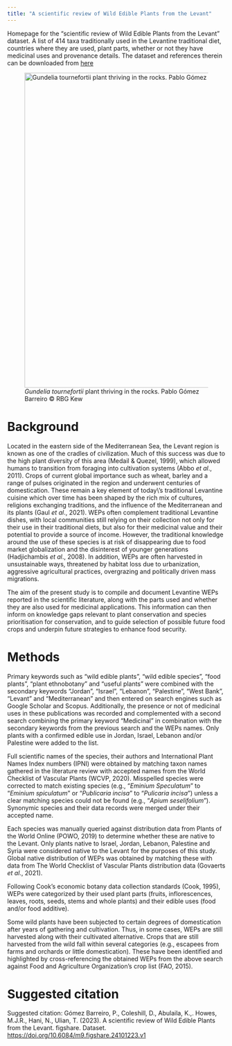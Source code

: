 ```yaml
---
title: "A scientific review of Wild Edible Plants from the Levant"
---
```


Homepage for the "scientific review of Wild Edible Plants from the Levant" dataset. A list of 414 taxa traditionally used in the Levantine traditional diet, countries where they are used, plant parts, whether or not they have medicinal uses and provenance details. The dataset and references therein can be downloaded from [here](https://figshare.com/articles/dataset/A_scientific_review_of_Wild_Edible_Plants_from_the_Levant/24101223)

![*Gundelia tournefortii* plant thriving in the rocks. Pablo Gómez Barreiro © RBG Kew](card.png){fig-alt="Gundelia tournefortii plant thriving in the rocks" width="726"}

# Background

Located in the eastern side of the Mediterranean Sea, the Levant region is known as one of the cradles of civilization. Much of this success was due to the high plant diversity of this area (Medail & Quezel, 1999), which allowed humans to transition from foraging into cultivation systems (Abbo *et al*., 2011). Crops of current global importance such as wheat, barley and a range of pulses originated in the region and underwent centuries of domestication. These remain a key element of today\\'s traditional Levantine cuisine which over time has been shaped by the rich mix of cultures, religions exchanging traditions, and the influence of the Mediterranean and its plants (Gaul *et al*., 2021). WEPs often complement traditional Levantine dishes, with local communities still relying on their collection not only for their use in their traditional diets, but also for their medicinal value and their potential to provide a source of income. However, the traditional knowledge around the use of these species is at risk of disappearing due to food market globalization and the disinterest of younger generations (Hadjichambis *et al*., 2008). In addition, WEPs are often harvested in unsustainable ways, threatened by habitat loss due to urbanization, aggressive agricultural practices, overgrazing and politically driven mass migrations.

The aim of the present study is to compile and document Levantine WEPs reported in the scientific literature, along with the parts used and whether they are also used for medicinal applications. This information can then inform on knowledge gaps relevant to plant conservation and species prioritisation for conservation, and to guide selection of possible future food crops and underpin future strategies to enhance food security.

# Methods

Primary keywords such as "wild edible plants", "wild edible species", "food plants", "plant ethnobotany" and "useful plants" were combined with the secondary keywords "Jordan", "Israel", "Lebanon", "Palestine", "West Bank", "Levant" and "Mediterranean" and then entered on search engines such as Google Scholar and Scopus. Additionally, the presence or not of medicinal uses in these publications was recorded and complemented with a second search combining the primary keyword "Medicinal" in combination with the secondary keywords from the previous search and the WEPs names. Only plants with a confirmed edible use in Jordan, Israel, Lebanon and/or Palestine were added to the list.

Full scientific names of the species, their authors and International Plant Names Index numbers (IPNI) were obtained by matching taxon names gathered in the literature review with accepted names from the World Checklist of Vascular Plants (WCVP, 2020). Misspelled species were corrected to match existing species (e.g., "*Eminium Speculatum*" to "*Eminium spiculatum*" or "*Publicaria incisa*" to "*Pulicaria incisa*") unless a clear matching species could not be found (e.g., "*Apium seselifolium*"). Synonymic species and their data records were merged under their accepted name.

Each species was manually queried against distribution data from Plants of the World Online (POWO, 2019) to determine whether these are native to the Levant. Only plants native to Israel, Jordan, Lebanon, Palestine and Syria were considered native to the Levant for the purposes of this study. Global native distribution of WEPs was obtained by matching these with data from The World Checklist of Vascular Plants distribution data (Govaerts *et al*., 2021).

Following Cook's economic botany data collection standards (Cook, 1995), WEPs were categorized by their used plant parts (fruits, inflorescences, leaves, roots, seeds, stems and whole plants) and their edible uses (food and/or food additive).

Some wild plants have been subjected to certain degrees of domestication after years of gathering and cultivation. Thus, in some cases, WEPs are still harvested along with their cultivated alternative. Crops that are still harvested from the wild fall within several categories (e.g., escapees from farms and orchards or little domestication). These have been identified and highlighted by cross-referencing the obtained WEPs from the above search against Food and Agriculture Organization's crop list (FAO, 2015).

# Suggested citation

Suggested citation: Gómez Barreiro, P., Coleshill, D., Abulaila, K.,. Howes, M.J.R., Hani, N., Ulian, T. (2023). A scientific review of Wild Edible Plants from the Levant. figshare. Dataset. <https://doi.org/10.6084/m9.figshare.24101223.v1>
